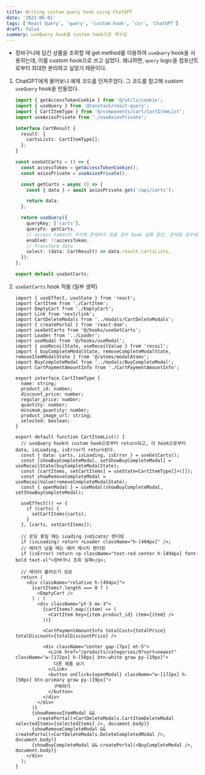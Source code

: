 ```yaml
---
title: Writing custom query hook using ChatGPT
date: '2023-06-01'
tags: ['React Query', 'query', 'custom hook', 'csr', 'ChatGPT']
draft: false
summary: useQuery hook을 custom hook으로 재구성
---
```


- 장바구니에 담긴 상품을 조회할 때 get method를 이용하여 `useQuery` hook을 사용하는데, 이를 custom hook으로 쓰고 싶었다. 왜냐하면, `query` logic을 컴포넌트로부터 최대한 분리하고 싶었기 때문이다.

1. ChatGPT에게 물어보니 예제 코드를 던져주었다. 그 코드를 참고해 custom `useQuery` hook을 만들었다. 

    ```ts:hooks/useGetCarts.ts
    import { getAccessTokenCookie } from '@/utils/cookie';
    import { useQuery } from '@tanstack/react-query';
    import { CartItemType } from '@/components/cart/CartItemList';
    import useAxiosPrivate from './useAxiosPrivate';

    interface CartResult {
      result: {
        cartsLists: CartItemType[];
      };
    }

    const useGetCarts = () => {
      const accessToken = getAccessTokenCookie();
      const axiosPrivate = useAxiosPrivate();

      const getCarts = async () => {
        const { data } = await axiosPrivate.get('/api/carts');

        return data;
      };

      return useQuery({
        queryKey: ['carts'],
        queryFn: getCarts,
        // access token이 쿠키에 존재하지 않을 경우 hook 실행 중단, 존재할 경우에만 hook 실행
        enabled: !!accessToken,
        // Transform data
        select: (data: CartResult) => data.result.cartsLists,
      });
    };

    export default useGetCarts;
    ```

2. `useGetCarts` hook 적용 (일부 생략)
    ```tsx:components/cart/CartItemList.tsx
    import { useEffect, useState } from 'react';
    import CartItem from './CartItem';
    import EmptyCart from './EmptyCart';
    import Link from 'next/link';
    import CartDeleteModals from '../modals/CartDeleteModals';
    import { createPortal } from 'react-dom';
    import useGetCarts from '@/hooks/useGetCarts';
    import Loader from '../Loader';
    import useModal from '@/hooks/useModal';
    import { useRecoilState, useRecoilValue } from 'recoil';
    import { buyCompleteModalState, removeCompleteModalState, removeItemModalState } from '@/atoms/modalAtoms';
    import BuyCompleteModal from '../modals/BuyCompleteModal';
    import CartPaymentAmountInfo from './CartPaymentAmountInfo';

    export interface CartItemType {
      name: string;
      product_id: number;
      discount_price: number;
      regular_price: number;
      quantity: number;
      minimum_quantity: number;
      product_image_url: string;
      selected: boolean;
    }

    export default function CartItemList() {
      // useQuery hook이 custom hook으로부터 return되고, 이 hook으로부터 data, isLoading, isError가 return된다.
      const { data: carts, isLoading, isError } = useGetCarts();
      const [showBuyCompleteModal, setShowBuyCompleteModal] = useRecoilState(buyCompleteModalState);
      const [cartItems, setCartItems] = useState<CartItemType[]>([]);
      const showRemoveCompleteModal = useRecoilValue(removeCompleteModalState);
      const { openModal } = useModal(showBuyCompleteModal, setShowBuyCompleteModal);

      useEffect(() => {
        if (carts) {
          setCartItems(carts);
        }
      }, [carts, setCartItems]);

      // 로딩 중일 때는 Loading indicator 렌더링
      if (isLoading) return <Loader className="h-[494px]" />;
      // 에러가 났을 때는 에러 메시지 렌더링
      if (isError) return <p className="text-red center h-[494px] font-bold text-xl">장바구니 조회 실패</p>;
      
      // 데이터 불러오기 성공
      return (
        <div className="relative h-[494px]">
          {cartItems?.length === 0 ? (
            <EmptyCart />
          ) : (
            <div className="pt-5 mx-3">
              {cartItems?.map((item) => (
                <CartItem key={item.product_id} item={item} />
              ))}

              <CartPaymentAmountInfo totalCost={totalPrice} totalDiscount={totalDiscountPrice} />

              <div className="center gap-[7px] mt-5">
                <Link href="/products/categories/0?sort=newest" className="w-[172px] h-[50px] btn-white grow py-[19px]">
                  다른 제품 보기
                </Link>
                <button onClick={openModal} className="w-[172px] h-[50px] btn-primary grow py-[19px]">
                  구매하기
                </button>
              </div>
            </div>
          )}
          {showRemoveItemModal &&
            createPortal(<CartDeleteModals.CartItemDeleteModal selectedItems={selectedItems} />, document.body)}
          {showRemoveCompleteModal && createPortal(<CartDeleteModals.DeleteCompletedModal />, document.body)}
          {showBuyCompleteModal && createPortal(<BuyCompleteModal />, document.body)}
        </div>
      );
    }
    ```

